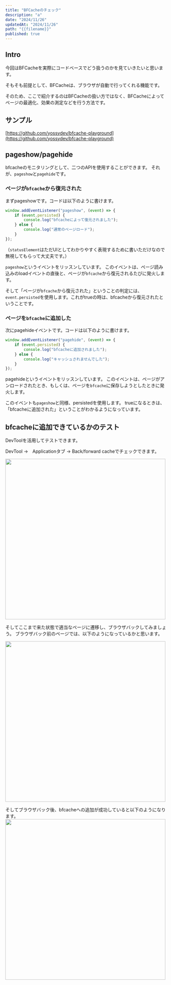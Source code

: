 ```yaml
---
title: "BFCacheのチェック"
description: "a"
date: "2024/11/26"
updatedAt: "2024/11/26"
path: "{{filename}}"
published: true
---
```


## Intro

今回はBFCacheを実際にコードベースでどう扱うのかを見ていきたいと思います。

そもそも前提として、BFCacheは、ブラウザが自動で行ってくれる機能です。

そのため、ここで紹介するのはBFCacheの扱い方ではなく、BFCacheによってページの最適化、効果の測定などを行う方法です。

## サンプル

[https://github.com/yossydev/bfcache-playground](https://github.com/yossydev/bfcache-playground)

## pageshow/pagehide

bfcacheのモニタリングとして、二つのAPIを使用することができます。
それが、`pageshow`と`pagehide`です。

### ページが`bfcache`から復元された

まずpageshowです。コードは以下のように書けます。

```js
window.addEventListener("pageshow", (event) => {
	if (event.persisted) {
		console.log("bfcacheによって復元されました");
	} else {
		console.log("通常のページロード");
	}
});
```

（`statusElement`はただUIとしてわかりやすく表現するために書いただけなので無視してもらって大丈夫です。）

`pageshow`というイベントをリッスンしています。
このイベントは、ページ読み込みのloadイベントの直後と、ページが`bfcache`から復元されるたびに発火します。

そして「ページが`bfcache`から復元された」ということの判定には、`event.persisted`を使用します。これがtrueの時は、bfcacheから復元されたということです。

### ページを`bfcache`に追加した

次にpagehideイベントです。コードは以下のように書けます。

```js
window.addEventListener("pagehide", (event) => {
	if (event.persisted) {
		console.log("bfcacheに追加されました");
	} else {
		console.log("キャッシュされませんでした");
	}
});
```

pagehideというイベントをリッスンしています。
このイベントは、ページがアンロードされたとき、もしくは、ページを`bfcache`に保存しようとしたときに発火します。

このイベントも`pageshow`と同様、persistedを使用します。
trueになるときは、「bfcacheに追加された」ということがわかるようになっています。

## bfcacheに追加できているかのテスト

DevToolを活用してテストできます。

DevTool →　Applicationタブ →  Back/forward cacheでチェックできます。

<img src='https://github.com/user-attachments/assets/e73f9030-6c20-4427-a8f6-513d3d10c79d' width='500'/>

そしてここまで来た状態で適当なページに遷移し、ブラウザバックしてみましょう。
ブラウザバック前のページでは、以下のようになっているかと思います。

<img src='https://github.com/user-attachments/assets/837bab20-a55d-46e0-87eb-666d14f8c89f' width='500'/>

そしてブラウザバック後、bfcacheへの追加が成功していると以下のようになります。
<img src='https://github.com/user-attachments/assets/220b3d17-5f8d-4bc8-b061-fd268e489693' width='500'/>
